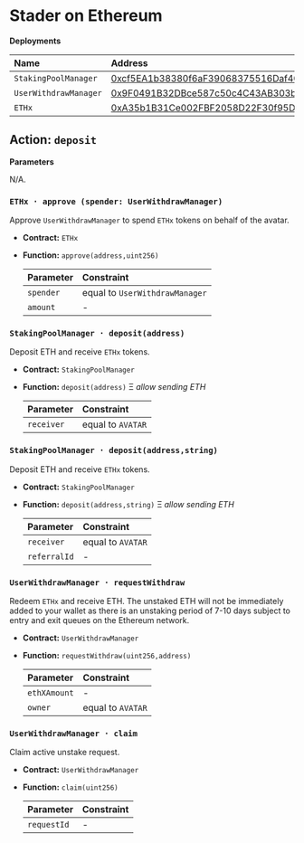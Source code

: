 # Stader on Ethereum

**Deployments**

| Name                  | Address                                                                                                               |
| :-------------------- | :-------------------------------------------------------------------------------------------------------------------- |
| `StakingPoolManager`  | [0xcf5EA1b38380f6aF39068375516Daf40Ed70D299](https://etherscan.io/address/0xcf5EA1b38380f6aF39068375516Daf40Ed70D299) |
| `UserWithdrawManager` | [0x9F0491B32DBce587c50c4C43AB303b06478193A7](https://etherscan.io/address/0x9F0491B32DBce587c50c4C43AB303b06478193A7) |
| `ETHx`                | [0xA35b1B31Ce002FBF2058D22F30f95D405200A15b](https://etherscan.io/address/0xA35b1B31Ce002FBF2058D22F30f95D405200A15b) |

## Action: `deposit`

**Parameters**

N/A.

### `ETHx · approve (spender: UserWithdrawManager)`

Approve `UserWithdrawManager` to spend `ETHx` tokens on behalf of the avatar.

- **Contract:** `ETHx`
- **Function:** `approve(address,uint256)`

  | Parameter | Constraint                     |
  | :-------- | :----------------------------- |
  | `spender` | equal to `UserWithdrawManager` |
  | `amount`  | -                              |

### `StakingPoolManager · deposit(address)`

Deposit ETH and receive `ETHx` tokens.

- **Contract:** `StakingPoolManager`
- **Function:** `deposit(address)` Ξ _allow sending ETH_

  | Parameter  | Constraint        |
  | :--------- | :---------------- |
  | `receiver` | equal to `AVATAR` |

### `StakingPoolManager · deposit(address,string)`

Deposit ETH and receive `ETHx` tokens.

- **Contract:** `StakingPoolManager`
- **Function:** `deposit(address,string)` Ξ _allow sending ETH_

  | Parameter    | Constraint        |
  | :----------- | :---------------- |
  | `receiver`   | equal to `AVATAR` |
  | `referralId` | -                 |

### `UserWithdrawManager · requestWithdraw`

Redeem `ETHx` and receive ETH. The unstaked ETH will not be immediately added to your wallet as there is an unstaking period of 7-10 days subject to entry and exit queues on the Ethereum network.

- **Contract:** `UserWithdrawManager`
- **Function:** `requestWithdraw(uint256,address)`

  | Parameter    | Constraint        |
  | :----------- | :---------------- |
  | `ethXAmount` | -                 |
  | `owner`      | equal to `AVATAR` |

### `UserWithdrawManager · claim`

Claim active unstake request.

- **Contract:** `UserWithdrawManager`
- **Function:** `claim(uint256)`

  | Parameter   | Constraint |
  | :---------- | :--------- |
  | `requestId` | -          |
